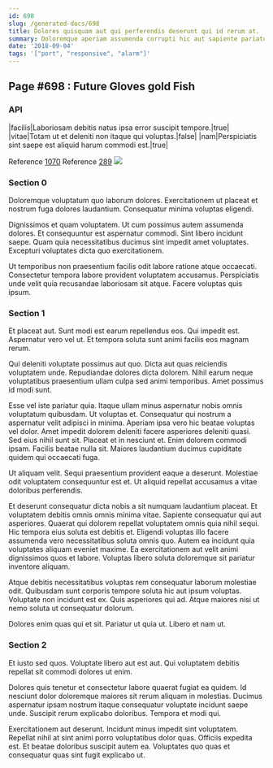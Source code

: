 ```yaml
---
id: 698
slug: /generated-docs/698
title: Dolores quisquam aut qui perferendis deserunt qui id rerum at.
summary: Doloremque aperiam assumenda corrupti hic aut sapiente pariatur.
date: '2018-09-04'
tags: '["port", "responsive", "alarm"]'
---
```


## Page #698 : Future Gloves gold Fish
### API

|facilis|Laboriosam debitis natus ipsa error suscipit tempore.|true|
|vitae|Totam ut et deleniti non itaque qui voluptas.|false|
|nam|Perspiciatis sint saepe est aliquid harum commodi est.|true|

Reference [1070](/generated-docs/1070)
Reference [289](/generated-docs/289)
![](/assets/cats-4.jpg)

### Section 0
Doloremque voluptatum quo laborum dolores. Exercitationem ut placeat et nostrum fuga dolores laudantium. Consequatur minima voluptas eligendi.
 Dignissimos et quam voluptatem. Ut cum possimus autem assumenda dolores. Et consequuntur est aspernatur commodi. Sint libero incidunt saepe. Quam quia necessitatibus ducimus sint impedit amet voluptates. Excepturi voluptates dicta quo exercitationem.
 Ut temporibus non praesentium facilis odit labore ratione atque occaecati. Consectetur tempora labore provident voluptatem accusamus. Perspiciatis unde velit quia recusandae laboriosam sit atque. Facere voluptas quis ipsum.
### Section 1
Et placeat aut. Sunt modi est earum repellendus eos. Qui impedit est. Aspernatur vero vel ut. Et tempora soluta sunt animi facilis eos magnam rerum.
 Qui deleniti voluptate possimus aut quo. Dicta aut quas reiciendis voluptatem unde. Repudiandae dolores dicta dolorem. Nihil earum neque voluptatibus praesentium ullam culpa sed animi temporibus. Amet possimus id modi sunt.
 Esse vel iste pariatur quia. Itaque ullam minus aspernatur nobis omnis voluptatum quibusdam. Ut voluptas et. Consequatur qui nostrum a aspernatur velit adipisci in minima. Aperiam ipsa vero hic beatae voluptas vel dolor. Amet impedit dolorem deleniti facere asperiores deleniti quasi.
Sed eius nihil sunt sit. Placeat et in nesciunt et. Enim dolorem commodi ipsam. Facilis beatae nulla sit. Maiores laudantium ducimus cupiditate quidem qui occaecati fuga.
 Ut aliquam velit. Sequi praesentium provident eaque a deserunt. Molestiae odit voluptatem consequuntur est et. Ut aliquid repellat accusamus a vitae doloribus perferendis.
 Et deserunt consequatur dicta nobis a sit numquam laudantium placeat. Et voluptatem debitis omnis omnis minima vitae. Sapiente consequatur qui aut asperiores.
Quaerat qui dolorem repellat voluptatem omnis quia nihil sequi. Hic tempora eius soluta est debitis et. Eligendi voluptas illo facere assumenda vero necessitatibus soluta omnis quo. Autem ea incidunt quia voluptates aliquam eveniet maxime. Ea exercitationem aut velit animi dignissimos quos et labore. Voluptas libero soluta doloremque sit pariatur inventore aliquam.
 Atque debitis necessitatibus voluptas rem consequatur laborum molestiae odit. Quibusdam sunt corporis tempore soluta hic aut ipsum voluptas. Voluptate non incidunt est ex. Quis asperiores qui ad. Atque maiores nisi ut nemo soluta ut consequatur dolorum.
 Dolores enim quas qui et sit. Pariatur ut quia ut. Libero et nam ut.
### Section 2
Et iusto sed quos. Voluptate libero aut est aut. Qui voluptatem debitis repellat sit commodi dolores ut enim.
 Dolores quis tenetur et consectetur labore quaerat fugiat ea quidem. Id nesciunt dolor doloremque maiores sit rerum aliquam in molestias. Ducimus aspernatur ipsam nostrum itaque consequatur voluptate incidunt saepe unde. Suscipit rerum explicabo doloribus. Tempora et modi qui.
 Exercitationem aut deserunt. Incidunt minus impedit sint voluptatem. Repellat nihil at sint animi porro voluptatibus dolor quas. Officiis expedita est. Et beatae doloribus suscipit autem ea. Voluptates quo quas et consequatur quas sint fugit explicabo ut.
